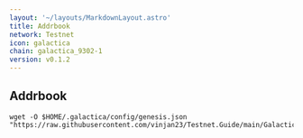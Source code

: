 ```yaml
---
layout: '~/layouts/MarkdownLayout.astro'
title: Addrbook
network: Testnet
icon: galactica
chain: galactica_9302-1
version: v0.1.2
---
```

## Addrbook

```
wget -O $HOME/.galactica/config/genesis.json "https://raw.githubusercontent.com/vinjan23/Testnet.Guide/main/Galactica/genesis.json"
```
